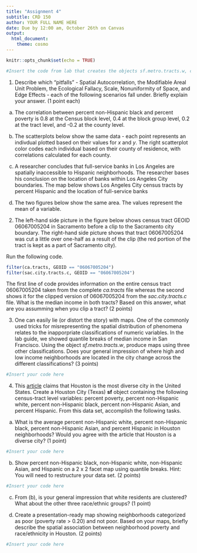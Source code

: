 ```yaml
---
title: "Assignment 4"
subtitle: CRD 150
author: YOUR FULL NAME HERE
date: Due by 12:00 am, October 26th on Canvas
output: 
  html_document:
    theme: cosmo
---
```



```r
knitr::opts_chunk$set(echo = TRUE)
```

```r
#Insert the code from lab that creates the objects sf.metro.tracts.w, ca.tracts and sac.city.tracts.c
```

1. Describe which "pitfalls" - Spatial Autocorrelation, the Modifiable Areal Unit Problem, the Ecological Fallacy, Scale, Nonuniformity of Space, and Edge Effects - each of the following scenarios fall under. Briefly explain your answer. (1 point each)

a. The correlation between percent non-Hispanic black and percent poverty is 0.8 at the Census block level, 0.4 at the block group level, 0.2 at the tract level, and -0.2 at the county level.

b. The scatterplots below show the same data - each point represents an indivdual plotted based on their values for *x* and *y*.  The right scatterplot color codes each individual based on their county of residence, with correlations calculated for each county.

c. A researcher concludes that full-service banks in Los Angeles are spatially inaccessible to Hispanic neighborhoods. The researcher bases his conclusion on the location of banks within Los Angeles City boundaries.  The map below shows Los Angeles City census tracts by percent Hispanic and the location of full-service banks  

d. The two figures below show the same area. The values represent the mean of a variable.  

2. The left-hand side picture in the figure below shows census tract GEOID 06067005204 in Sacramento before a clip to the Sacramento city boundary.  The right-hand side picture shows that tract 06067005204 was cut a little over one-half as a result of the clip (the red portion of the tract is kept as a part of Sacramento city). 

Run the following code.  

```r
filter(ca.tracts, GEOID == "06067005204")
filter(sac.city.tracts.c, GEOID == "06067005204")
```

The first line of code provides information on the entire census tract 06067005204 taken from the complete *ca.tracts* file whereas the second shows it for the clipped version of 06067005204 from the *sac.city.tracts.c* file.  What is the median income in both tracts?  Based on this answer, what are you assumming when you clip a tract? (2 points)

3. One can easily lie (or distort the story) with maps.  One of the commonly used tricks for misrepresenting the spatial distribution of phenomena relates to the inapporpriate classifications of numeric variables.  In the lab guide, we showed quantile breaks of median income in San Francisco.  Using the object *sf.metro.tracts.w*, produce maps using three other classifications.  Does your general impression of where high and low income neighborhoods are located in the city change across the different classifications? (3 points)

```r
#Insert your code here
```
  
4. This [article](http://www.latimes.com/nation/la-na-houston-diversity-2017-htmlstory.html) claims that Houston is the most diverse city in the United States.  Create a Houston City (Texas) **sf** object containing the following census-tract level variables: percent poverty, percent non-Hispanic white, percent non-Hispanic black, percent non-Hispanic Asian, and percent Hispanic.  From this data set, accomplish the following tasks.

a. What is the average percent non-Hispanic white, percent non-Hispanic black, percent non-Hispanic Asian, and percent Hispanic in Houston neighborhoods? Would you agree with the article that Houston is a diverse city? (1 point)

```r
#Insert your code here
```

b. Show percent non-Hispanic black, non-Hispanic white, non-Hispanic Asian, and Hispanic on a 2 x 2 facet map using quantile breaks. Hint: You will need to restructure your data set. (2 points)

```r
#Insert your code here
```

c. From (b), is your general impression that white residents are clustered? What about the other three race/ethnic groups?  (1 point)

d. Create a presentation-ready map showing neighborhoods categorized as poor (poverty rate > 0.20) and not poor.  Based on your maps, briefly describe the spatial association between neighborhood poverty and race/ethnicity in Houston. (2 points)

```r
#Insert your code here
```
